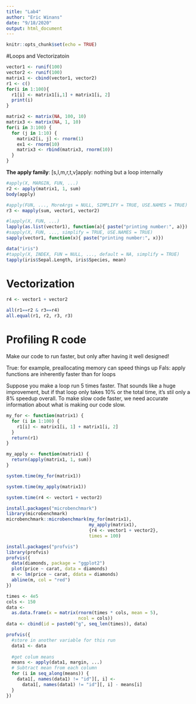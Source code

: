 ```yaml
---
title: "Lab4"
author: "Eric Winans"
date: "9/18/2020"
output: html_document
---
```


```r
knitr::opts_chunk$set(echo = TRUE)
```

#Loops and Vectorizatoin

```r
vector1 <- runif(100)
vector2 <- runif(100)
matrix1 <- cbind(vector1, vector2)
r1 <- c()
for(i in 1:100){
  r1[i] <- matrix1[i,1] + matrix1[i, 2]
  print(i)
}

matrix2 <- matrix(NA, 100, 10)
matrix3 <- matrix(NA, 1, 10)
for(i in 3:100) {
  for (j in 1:10) {
    matrix2[i, j] <- rnorm(1)
    ex1 <- rnorm(10)
    matrix3 <- rbind(matrix3, rnorm(10))
  }
}
```

__The apply family__:
[s,l,m,r,t,v]apply: nothing but a loop internally

```r
#apply(X, MARGIN, FUN, ...)
r2 <- apply(matrix1, 1, sum)
body(apply)
```

```r
#apply(FUN, ..., MoreArgs = NULL, SIMPLIFY = TRUE, USE.NAMES = TRUE)
r3 <- mapply(sum, vector1, vector2)
```

```r
#lapply(X, FUN, ...)
lapply(as.list(vector1), function(a){ paste("printing number:", a)})
#sapply(X, FUN, ..., simplify = TRUE, USE.NAMES = TRUE)
sapply(vector1, function(x){ paste("printing number:", x)})
```

```r
data("iris")
#tapply(X, INDEX, FUN = NULL, ..., default = NA, simplify = TRUE)
tapply(iris$Sepal.Length, iris$Species, mean)
```

# Vectorization

```r
r4 <- vector1 + vector2

all(r1==r2 & r3==r4)
all.equal(r1, r2, r3, r3)
```


# Profiling R code

Make our code to run faster, but only after having it well designed!

True: for example, preallocating memory can speed things up
Fals: apply functions are inherently faster than for loops

Suppose you make a loop run 5 times faster. That sounds like a huge improvement, but if that loop only takes 10% or the total time, it's stil only a 8% speedup overall. To make slow code faster, we need accurate information about what is making our code slow. 

```r
my_for <- function(matrix1) {
  for (i in 1:100) {
    r1[i] <- matrix1[i, 1] + matrix1[i, 2]
  }
  return(r1)
}

my_apply <- function(matrix1) {
  return(apply(matrix1, 1, sum))
}

system.time(my_for(matrix1))

system.time(my_apply(matrix1))

system.time(r4 <- vector1 + vector2)
```

```r
install.packages("microbenchmark")
library(microbenchmark)
microbenchmark::microbenchmark(my_for(matrix1), 
                               my_apply(matrix1),
                               {r4 <- vector1 + vector2},
                               times = 100)
```


```r
install.packages("profvis")
library(profvis)
profvis({
  data(diamonds, package = "ggplot2")
  plot(price ~ carat, data = diamonds)
  m <- lm(price ~ carat, ddata = diamonds)
  abline(m, col = "red")
})

times <- 4e5
cols <- 150
data <- 
  as.data.frame(x = matrix(rnorm(times * cols, mean = 5),
                           ncol = cols))
data <- cbind(id = paste0("g", seq_len(times)), data)

profvis({
  #store in another variable for this run
  data1 <- data
  
  #get colum means
  means <- apply(data1, margin, ...)
  # Subtract mean from each column
  for (i in seq_along(means)) {
    data1[, names(data1) != "id"][, i] <- 
      data1[, names(data1) != "id"][, i] - means[i]
  }
})
```

